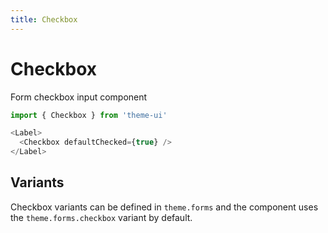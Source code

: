 ```yaml
---
title: Checkbox
---
```


# Checkbox

Form checkbox input component

```js
import { Checkbox } from 'theme-ui'
```

```js live=true
<Label>
  <Checkbox defaultChecked={true} />
</Label>
```

## Variants

Checkbox variants can be defined in `theme.forms` and the component uses the `theme.forms.checkbox` variant by default.
